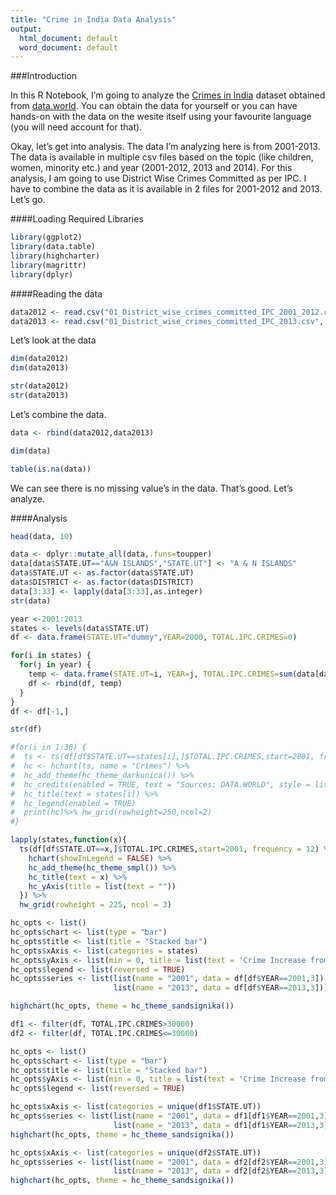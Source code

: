 ---
title: "Crime in India Data Analysis"
output:
  html_document: default
  word_document: default
---

###Introduction  

In this R Notebook, I'm going to analyze the [Crimes in India](https://data.world/rajanand/crime-in-india) dataset obtained from [data.world](https://data.world). You can obtain the data for yourself or you can have hands-on with the data on the wesite itself using your favourite language (you will need account for that).

Okay, let's get into analysis. The data I'm analyzing here is from 2001-2013. The data is available in multiple csv files based on the topic (like children, women, minority etc.) and year (2001-2012, 2013 and 2014). For this analysis, I am going to use District Wise Crimes Committed as per IPC. I have to combine the data as it is available in 2 files for 2001-2012 and 2013. Let's go.

####Loading Required Libraries
```{r}
library(ggplot2)
library(data.table)
library(highcharter)
library(magrittr)
library(dplyr)

```

####Reading the data
```{r}
data2012 <- read.csv("01_District_wise_crimes_committed_IPC_2001_2012.csv", header = T, stringsAsFactors = F, na.strings = "")
data2013 <- read.csv("01_District_wise_crimes_committed_IPC_2013.csv", header = T, stringsAsFactors = F, na.strings = "")
```

Let's look at the data
```{r}
dim(data2012)
dim(data2013)
```

```{r}
str(data2012)
str(data2013)
```

Let's combine the data.
```{r}
data <- rbind(data2012,data2013)
```

```{r}
dim(data)
```

```{r}
table(is.na(data))
```

We can see there is no missing value's in the data. That's good. Let's analyze.

####Analysis

```{r}
head(data, 10)
```

```{r}
data <- dplyr::mutate_all(data,.funs=toupper)
data[data$STATE.UT=="A&N ISLANDS","STATE.UT"] <- "A & N ISLANDS"
data$STATE.UT <- as.factor(data$STATE.UT)
data$DISTRICT <- as.factor(data$DISTRICT)
data[3:33] <- lapply(data[3:33],as.integer)
str(data)
```

```{r}
year <-2001:2013
states <- levels(data$STATE.UT)
df <- data.frame(STATE.UT="dummy",YEAR=2000, TOTAL.IPC.CRIMES=0)
```

```{r}
for(i in states) {
  for(j in year) {
    temp <- data.frame(STATE.UT=i, YEAR=j, TOTAL.IPC.CRIMES=sum(data[data$STATE.UT==i & data$YEAR==j,]$TOTAL.IPC.CRIMES))
    df <- rbind(df, temp)
  }
}
df <- df[-1,]
```

```{r}
str(df)
```

```{r}
#for(i in 1:36) {
#  ts <- ts(df[df$STATE.UT==states[i],]$TOTAL.IPC.CRIMES,start=2001, frequency = 12)
#  hc <- hchart(ts, name = "Crimes") %>% 
#  hc_add_theme(hc_theme_darkunica()) %>%
#  hc_credits(enabled = TRUE, text = "Sources: DATA.WORLD", style = list(fontSize = "12px")) %>%
#  hc_title(text = states[i]) %>%
#  hc_legend(enabled = TRUE) 
#  print(hc)%>% hw_grid(rowheight=250,ncol=2)
#}

lapply(states,function(x){
  ts(df[df$STATE.UT==x,]$TOTAL.IPC.CRIMES,start=2001, frequency = 12) %>% 
    hchart(showInLegend = FALSE) %>% 
    hc_add_theme(hc_theme_smpl()) %>% 
    hc_title(text = x) %>% 
    hc_yAxis(title = list(text = ""))
  }) %>% 
  hw_grid(rowheight = 225, ncol = 3)
```
```{r}
hc_opts <- list()
hc_opts$chart <- list(type = "bar")
hc_opts$title <- list(title = "Stacked bar")
hc_opts$xAxis <- list(categories = states)
hc_opts$yAxis <- list(min = 0, title = list(text = 'Crime Increase from 2001 to 2013'))
hc_opts$legend <- list(reversed = TRUE)
hc_opts$series <- list(list(name = "2001", data = df[df$YEAR==2001,3]),
                       list(name = "2013", data = df[df$YEAR==2013,3]))

highchart(hc_opts, theme = hc_theme_sandsignika())
```

```{r}
df1 <- filter(df, TOTAL.IPC.CRIMES>30000)
df2 <- filter(df, TOTAL.IPC.CRIMES<=30000)
```

```{r}
hc_opts <- list()
hc_opts$chart <- list(type = "bar")
hc_opts$title <- list(title = "Stacked bar")
hc_opts$yAxis <- list(min = 0, title = list(text = 'Crime Increase from 2001 to 2013'))
hc_opts$legend <- list(reversed = TRUE)

hc_opts$xAxis <- list(categories = unique(df1$STATE.UT))
hc_opts$series <- list(list(name = "2001", data = df1[df1$YEAR==2001,3]),
                       list(name = "2013", data = df1[df1$YEAR==2013,3]))
highchart(hc_opts, theme = hc_theme_sandsignika())

hc_opts$xAxis <- list(categories = unique(df2$STATE.UT))
hc_opts$series <- list(list(name = "2001", data = df2[df2$YEAR==2001,3]),
                       list(name = "2013", data = df2[df2$YEAR==2013,3]))
highchart(hc_opts, theme = hc_theme_sandsignika())
```

